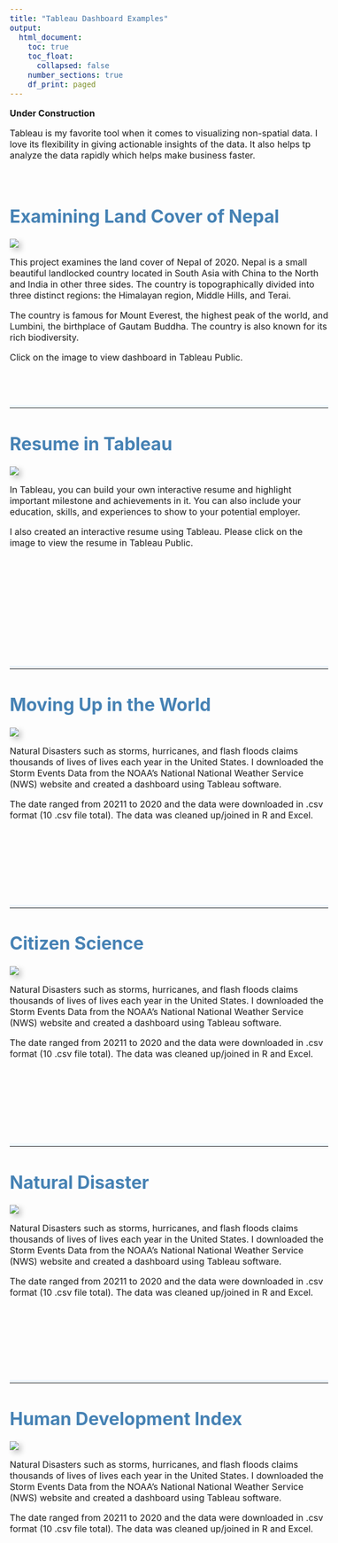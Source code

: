 ```yaml
---
title: "Tableau Dashboard Examples"
output:
  html_document:
    toc: true
    toc_float:
      collapsed: false
    number_sections: true
    df_print: paged
---
```


<style type="text/css">
body {
  font-size: 12pt;
}

h1, h2, h3{
  color: #4682B4;
}

#TOC {
  margin: 25px 0px 20px 0px;
}

hr {
  border-top: 5px solid #F0F8FF;
}

.clearfix {
  overflow: auto;
}

img {
  margin-right: 20px;
  box-shadow: 5px 5px 10px #ccc;
}

</style>


**Under Construction**




Tableau is my favorite tool when it comes to visualizing non-spatial data. I love its flexibility in giving actionable insights of the data. It also helps tp analyze the data rapidly which helps make business faster. 

\


# Examining Land Cover of Nepal



<div class="col-sm-6">
[![](images/NepalDashboard.png)](https://public.tableau.com/views/ExaminingLandCoverofNepal/NepalDashboard?:language=en-US&:display_count=n&:origin=viz_share_link){target="_blank"}


</div>

This project examines the land cover of Nepal of 2020. Nepal is a small beautiful landlocked country located in South Asia with China to the North and India in other three sides. The country is topographically divided into three distinct regions: the Himalayan region, Middle Hills, and Terai. 

The country is famous for Mount Everest, the highest peak of the world, and Lumbini, the birthplace of Gautam Buddha. The country is also known for its rich biodiversity.

Click on the image to view dashboard in Tableau Public. 
\
\
\
\

---



# Resume in Tableau



<div class="col-sm-6">
[![](images/Resume.png)](https://public.tableau.com/views/Resume_16382918205400/Resume?:language=en-US&:display_count=n&:origin=viz_share_link){target="_blank"}


</div>

In Tableau, you can build your own interactive resume and highlight important milestone and achievements in it. You can also include your education, skills, and experiences to show to your potential employer. 

I also created an interactive resume using Tableau. Please click on the image to view the resume in Tableau Public.



\
\
\
\
\
\
\
\
\

---



# Moving Up in the World



<div class="col-sm-6">
[![](images/MovingUp.png)](https://public.tableau.com/views/Developing_countries/Dashboard1?:language=en-US&:display_count=n&:origin=viz_share_link){target="_blank"}


</div>

Natural Disasters such as storms, hurricanes, and flash floods claims thousands of lives of lives each year in the United States. I downloaded the Storm Events Data from the NOAA’s National National Weather Service (NWS) website and created a dashboard using Tableau software.

The date ranged from 20211 to 2020 and the data were downloaded in .csv format (10 .csv file total). The data was cleaned up/joined in R and Excel.

\
\
\
\
\
\

---





# Citizen Science



<div class="col-sm-6">
[![](images/CitizenScienceData.png)](https://public.tableau.com/views/CitizenScienceData/CitizenScienceData?:language=en-US&:retry=yes&:display_count=n&:origin=viz_share_link){target="_blank"}


</div>

Natural Disasters such as storms, hurricanes, and flash floods claims thousands of lives of lives each year in the United States. I downloaded the Storm Events Data from the NOAA’s National National Weather Service (NWS) website and created a dashboard using Tableau software.

The date ranged from 20211 to 2020 and the data were downloaded in .csv format (10 .csv file total). The data was cleaned up/joined in R and Excel.

\
\
\
\
\
\

---

# Natural Disaster



<div class="col-sm-6">
[![](images/disaster_dashboard.png)](https://public.tableau.com/views/storms_dashboard/Dashboard2?:language=en-US&:retry=yes&:display_count=n&:origin=viz_share_link){target="_blank"}


</div>

Natural Disasters such as storms, hurricanes, and flash floods claims thousands of lives of lives each year in the United States. I downloaded the Storm Events Data from the NOAA’s National National Weather Service (NWS) website and created a dashboard using Tableau software.

The date ranged from 20211 to 2020 and the data were downloaded in .csv format (10 .csv file total). The data was cleaned up/joined in R and Excel.

\
\
\

\
\

---

# Human Development Index



<div class="col-sm-6">
[![](images/HDI.png)](https://public.tableau.com/app/profile/rajesh6683/viz/CountriesHDIRank/Dashboard3){target="_blank"}


</div>

Natural Disasters such as storms, hurricanes, and flash floods claims thousands of lives of lives each year in the United States. I downloaded the Storm Events Data from the NOAA’s National National Weather Service (NWS) website and created a dashboard using Tableau software.

The date ranged from 20211 to 2020 and the data were downloaded in .csv format (10 .csv file total). The data was cleaned up/joined in R and Excel.

\
\
\
\
\










